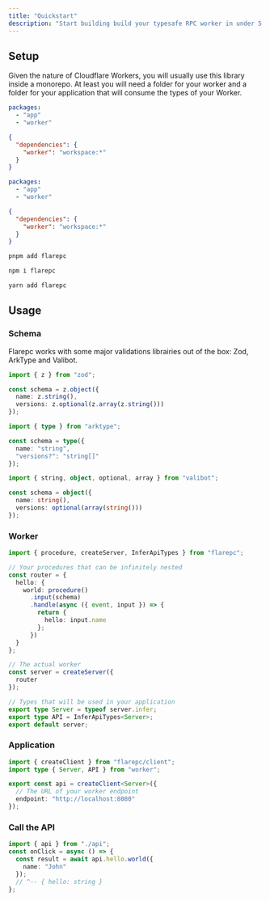 ```yaml
---
title: "Quickstart"
description: "Start building build your typesafe RPC worker in under 5 minutes"
---
```


## Setup

Given the nature of Cloudflare Workers, you will usually use this library inside a monorepo. At least you will need a folder for your worker and a folder for your application that will consume the types of your Worker.

<Steps>
  <Step title="Monorepo setup (pnpm)">

<CodeGroup>

```yaml pnpm-workspace (root)
packages:
  - "app"
  - "worker"
```

```json package.json (app)
{
  "dependencies": {
    "worker": "workspace:*"
  }
}
```

</CodeGroup>
  </Step>
  <Step title="Create a worker beside the app">

<CodeGroup>

```yaml pnpm-workspace (root)
packages:
  - "app"
  - "worker"
```

```json package.json (app)
{
  "dependencies": {
    "worker": "workspace:*"
  }
}
```

</CodeGroup>
  </Step>
  <Step title="Install">

<CodeGroup>

```bash pnpm
pnpm add flarepc
```

```bash npm
npm i flarepc
```

```bash yarn
yarn add flarepc
```

</CodeGroup>
  </Step>
</Steps>

## Usage

### Schema

Flarepc works with some major validations librairies out of the box: Zod, ArkType and Valibot.

<CodeGroup>

```typescript Zod
import { z } from "zod";

const schema = z.object({
  name: z.string(),
  versions: z.optional(z.array(z.string()))
});
```

```typescript ArkType
import { type } from "arktype";

const schema = type({
  name: "string",
  "versions?": "string[]"
});
```

```typescript Valibot
import { string, object, optional, array } from "valibot";

const schema = object({
  name: string(),
  versions: optional(array(string()))
});
```

</CodeGroup>

### Worker

```typescript worker index.ts
import { procedure, createServer, InferApiTypes } from "flarepc";

// Your procedures that can be infinitely nested
const router = {
  hello: {
    world: procedure()
      .input(schema)
      .handle(async ({ event, input }) => {
        return {
          hello: input.name
        };
      })
  }
};

// The actual worker
const server = createServer({
  router
});

// Types that will be used in your application
export type Server = typeof server.infer;
export type API = InferApiTypes<Server>;
export default server;
```

### Application

```typescript app src/api.ts
import { createClient } from "flarepc/client";
import type { Server, API } from "worker";

export const api = createClient<Server>({
  // The URL of your worker endpoint
  endpoint: "http://localhost:8080"
});
```

### Call the API

```typescript app somewhere
import { api } from "./api";
const onClick = async () => {
  const result = await api.hello.world({
    name: "John"
  });
  // ^-- { hello: string }
};
```
